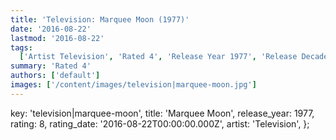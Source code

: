 ```yaml
---
title: 'Television: Marquee Moon (1977)'
date: '2016-08-22'
lastmod: '2016-08-22'
tags:
  ['Artist Television', 'Rated 4', 'Release Year 1977', 'Release Decade 1970']
summary: 'Rated 4'
authors: ['default']
images: ['/content/images/television|marquee-moon.jpg']
---
```


  key: 'television|marquee-moon',
  title: 'Marquee Moon',
  release_year: 1977,
  rating: 8,
  rating_date: '2016-08-22T00:00:00.000Z',
  artist: 'Television',
};

<MusicRating data={data} />

